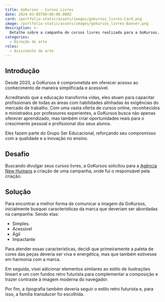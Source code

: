 ```yaml
---
title: GoKursos - Cursos Livres
date: 2024-03-05T00:00:00.000Z
card: /portfolio-static/assets/images/gokursos_livres-Card.png
image: /portfolio-static/assets/images/gokursos_livres-Banner.png
description: >-
  Detalhe sobre a campanha de cursos livres realizada para a GoKursos.
categories:
  - Direção de arte
roles:
  - Assistente de arte
---
```



## Introdução

Desde 2020, a GoKursos é comprometida em oferecer acesso ao conhecimento de maneira simplificada e acessível.

Acreditando que a educação transforma vidas, eles atuam para capacitar profissionais de todas as áreas com habilidades alinhadas às exigências do mercado de trabalho. Com uma vasta oferta de cursos online, reconhecidos e ministrados por professores experientes, a GoKursos busca não apenas oferecer aprendizado, mas também criar oportunidades reais para o crescimento pessoal e profissional dos seus alunos.

Eles fazem parte do Grupo Ser Educacional, reforçando seu compromisso com a qualidade e a inovação no ensino.

## Desafio

Buscando divulgar seus cursos livres, a GoKursos solicitou para a [Agência New Humans](https://www.newhumans.com.br/) a criação de uma campanha, onde fui o responsável pela criação.

## Solução

Para encontrar a melhor forma de comunicar a imagem da GoKursos, inicialmente busquei características da marca que deveriam ser abordadas na campanha. Sendo elas:

- Simples.
- Acessível
- Ágil
- Impactante

Para atender essas características, decidi que primeiramente a paleta de cores das peças deveria ser viva e energética, mas que também estivesse em harmonia com a marca.

Em seguida, visei adicionar elementos similares ao estilo de ilustrações lineart e um com fundos retro futurista para complementar a composição e trazer contraste à imagem moderna do navegador.

Por fim, a tipografia também deveria seguir o estilo retro futurista e, para isso, a família transducer foi escolhida.

<Picture src={gokursosGeral} alt="Mulher sorrindo com notebook no post geral de promoção dos cursos online da GoKursos."/>

<Picture src={gokursosGestão} alt="Homem sorrindo e apontando no post de promoção dos cursos online de gestão da GoKursos."/>

<Picture src={gokursosNegócios} alt="Mulher sorrindo e apontando no post de promoção dos cursos online de negócios da GoKursos."/>

<Picture src={gokursosSaúde} alt="Homem sorrindo em destaque no post de promoção dos cursos online de saúde da GoKursos."/>

<Picture src={gokursosTecnologia} alt="Homem feliz e usando o celular no post de promoção dos cursos online de tecnologia da GoKursos."/>
